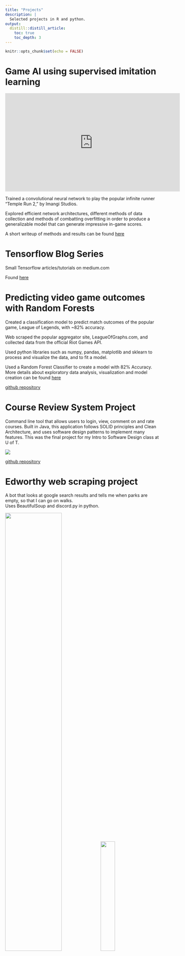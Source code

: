 ```yaml
---
title: "Projects"
description: |
  Selected projects in R and python.
output: 
  distill::distill_article:
    toc: true
    toc_depth: 3
---
```


```r
knitr::opts_chunk$set(echo = FALSE)
```

# Game AI using supervised imitation learning

<iframe width="560" height="315" src="https://www.youtube.com/embed/SW23ZAxpygw" title="YouTube video player" frameborder="0" allow="accelerometer; autoplay; clipboard-write; encrypted-media; gyroscope; picture-in-picture" allowfullscreen></iframe>

Trained a convolutional neural network to play the popular infinite runner "Temple Run 2," by Imangi Studios.

Explored efficient network architectures, different methods of data collection and methods of combatting overfitting in order to produce a generalizable model that can generate impressive in-game scores.

A short writeup of methods and results can be found [here](https://github.com/dungwoong/Temple-Run-AI/blob/main/TempleRun%20Writeup.pdf)

# Tensorflow Blog Series
Small Tensorflow articles/tutorials on medium.com

Found [here](https://medium.com/@dungwoong)

# Predicting video game outcomes with Random Forests
Created a classification model to predict match outcomes of the popular game, League of Legends, with ~82% accuracy.

Web scraped the popular aggregator site, LeagueOfGraphs.com, and collected data from the official Riot Games API.

Used python libraries such as numpy, pandas, matplotlib and sklearn to process and visualize the data, and to fit a model.

Used a Random Forest Classifier to create a model with 82% Accuracy. More details about exploratory data analysis, visualization and model creation can be found [here](https://github.com/dungwoong/league-scrapev2/blob/main/writeup/Riot%20Games%20Writeup.pdf)

[github repository](https://github.com/5ause/league-scrapev2)

# Course Review System Project
Command line tool that allows users to login, view, comment on and rate courses. Built in Java, this application follows SOLID principles and Clean Architecture, and uses software design patterns to implement many features. This was the final project for my Intro to Software Design class at U of T.

![](img/CSC207-1.jpg)

[github repository](https://github.com/CSC207-UofT/course-project-group-010)

# Edworthy web scraping project
A bot that looks at google search results and tells me when parks are empty, so that I can go on walks.<br>
Uses BeautifulSoup and discord.py in python.

![](img/bot2.JPG){width=60%} ![](img/bot1.JPG){width=30%}

*Google results(left) gets translated to a Bot notification(right)*

[github repository](https://github.com/dungwoong/edworthy)

# House prices linear regression project
Predicting house prices in Ames, Iowa.<br>
This was a data science challenge on Kaggle. Used data cleaning and linear regression techniques to score in the top 15 percent of participants.

[github repository](https://github.com/dungwoong/houseprices-linear-regression)



